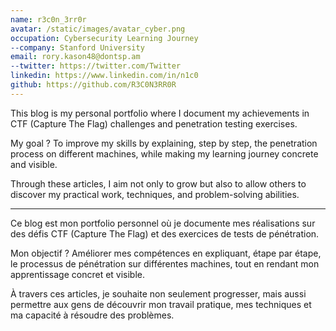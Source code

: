 ```yaml
---
name: r3c0n_3rr0r
avatar: /static/images/avatar_cyber.png
occupation: Cybersecurity Learning Journey
--company: Stanford University
email: rory.kason48@dontsp.am
--twitter: https://twitter.com/Twitter
linkedin: https://www.linkedin.com/in/n1c0
github: https://github.com/R3C0N3RR0R
---
```


This blog is my personal portfolio where I document my achievements in CTF (Capture The Flag) challenges and penetration testing exercises.

My goal ? To improve my skills by explaining, step by step, the penetration process on different machines, while making my learning journey concrete and visible.

Through these articles, I aim not only to grow but also to allow others to discover my practical work, techniques, and problem-solving abilities.

---

Ce blog est mon portfolio personnel où je documente mes réalisations sur des défis CTF (Capture The Flag) et des exercices de tests de pénétration.

Mon objectif ? Améliorer mes compétences en expliquant, étape par étape, le processus de pénétration sur différentes machines, tout en rendant mon apprentissage concret et visible.

À travers ces articles, je souhaite non seulement progresser, mais aussi permettre aux gens de découvrir mon travail pratique, mes techniques et ma capacité à résoudre des problèmes.
